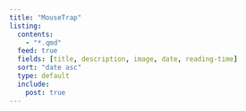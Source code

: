```yaml
---
title: "MouseTrap"
listing:
  contents:
    - "*.qmd"
  feed: true
  fields: [title, description, image, date, reading-time]
  sort: "date asc"
  type: default
  include:
    post: true
---
```

